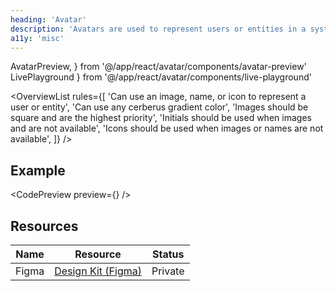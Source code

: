 ```yaml
---
heading: 'Avatar'
description: 'Avatars are used to represent users or entities in a system.'
a11y: 'misc'
---
```


  AvatarPreview,
} from '@/app/react/avatar/components/avatar-preview'
  LivePlayground
} from '@/app/react/avatar/components/live-playground'

<OverviewList rules={[
  'Can use an image, name, or icon to represent a user or entity',
  'Can use any cerberus gradient color',
  'Images should be square and are the highest priority',
  'Initials should be used when images and are not available',
  'Icons should be used when images or names are not available',
]} />

## Example

<CodePreview preview={<AvatarPreview />} />
<LivePlayground />

<DripDivider />

## Resources

| Name     | Resource | Status                                               |
| -------- | -------- | ---------------------------------------------------- |
| Figma    | [Design Kit (Figma)](https://www.figma.com/design/ducwqOCxoxcWc3ReV3FYd8/Digital-University-Component-Library?m=auto&node-id=0-1)      |                         Private                      |